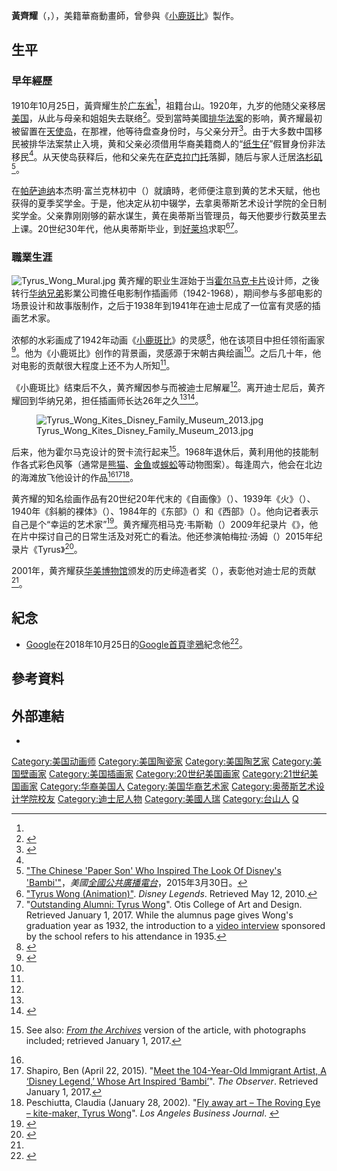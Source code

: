 {{Infobox artist
| bgcolour      = #6495ED
| name          = 黃齊耀
| image         = Team Tyrus (cropped).jpg
| imagesize     = 200px
| alt           = 
| caption       = 
| birth_name    = 
| birth_date    = {{birth date|1910|10|25|mf=yes}}
| birth_place   = {{QING}}[[廣東省_(清)|广东]][[台山市|台山]]
| death_date    = {{death date and age|2016|12|30|1910|10|25}}
| death_place   = {{USA}}[[加利福尼亚州|加州]][[洛杉磯|洛杉磯]]
| alma_mater    = {{link-en|奥蒂斯艺术设计学院|Otis College of Art and Design}}
| nationality   = {{USA}}
| field         = [[電影|電影]]、壁畫、繪畫
| training      = 
| movement      = 
| works         = '''[[小鹿斑比|小鹿斑比]]'''（1942）
| patrons       = 
| influenced by = 
| influenced    = 
| awards        = [[華美博物館|華美博物館]]歷史締造獎<br/>[[迪士尼傳奇|迪士尼傳奇]]獎
| website       = 
}}
'''黃齊耀'''（{{lang-en|Tyrus Wong}}，{{bd|1910年|10月25日|2016年|12月30日|}}），美籍華裔動畫師，曾參與《[[小鹿斑比|小鹿斑比]]》製作。

== 生平 ==
===早年經歷===
1910年10月25日，黃齊耀生於[[廣東省_(清)|广东省]]<ref name="Times-Obit" />，祖籍台山。1920年，九岁的他随父亲移居[[美国|美国]]，从此与母亲和姐姐失去联络<ref name="Times-Obit">{{cite web|last1=Fox|first1=Margalit|title=Tyrus Wong, ‘Bambi’ Artist Thwarted by Racial Bias, Dies at 106|url=https://www.nytimes.com/2016/12/30/movies/tyrus-wong-dies-bambi-disney.html|website=[[紐約時報|紐約時報]]|accessdate=2016-12-31}}</ref>。受到當時美國[[排华法案|排华法案]]的影响，黄齐耀最初被留置在[[天使岛|天使岛]]，在那裡，他等待盘查身份时，与父亲分开<ref>{{cite web|title=The fleeting memories of Angel Island|url=http://articles.latimes.com/2012/feb/09/local/la-me-angel-island-20120209|publisher=''[[洛杉磯時報|洛杉磯時報]]''|date=2002-02-09|accessdate=2017-01-10|archive-date=2012-10-17|archive-url=https://web.archive.org/web/20121017065112/http://articles.latimes.com/2012/feb/09/local/la-me-angel-island-20120209|dead-url=no}}</ref>。由于大多数中国移民被排华法案禁止入境，黄和父亲必须借用华裔美籍商人的“[[纸生仔|纸生仔]]”假冒身份非法移民<ref name="Times-Obit" />。从天使岛获释后，他和父亲先在[[沙加緬度_(加利福尼亞州)|萨克拉门托]]落脚，随后与家人迁居[[洛杉矶|洛杉矶]]<ref>[http://www.npr.org/2015/03/28/395328714/the-chinese-paper-son-who-inspired-the-look-of-disneys-bambi "The Chinese 'Paper Son' Who Inspired The Look Of Disney's 'Bambi'"]，''美國[[全國公共廣播電台|全國公共廣播電台]]''，2015年3月30日。</ref>。

在[[帕萨迪纳_(加利福尼亚州)|帕萨迪纳]]本杰明·富兰克林初中（{{lang|en|Benjamin Franklin Junior High School}}）就讀時，老师便注意到黄的艺术天赋，他也获得{{le|奥蒂斯艺术设计学院|Otis Art Institute}}的夏季奖学金。于是，他决定从初中辍学，去拿奥蒂斯艺术设计学院的全日制奖学金。父亲靠刚刚够的薪水谋生，黄在奥蒂斯当管理员，每天他要步行数英里去上课。20世纪30年代，他从奥蒂斯毕业，到[[好莱坞|好莱坞]]求职<ref>[http://legends.disney.go.com/legends/detail?key=Tyrus+Wong "Tyrus Wong (Animation)"]. ''Disney Legends''. Retrieved May 12, 2010.</ref><ref>"[http://www.otis.edu/alumni/tyrus-wonghttp://www.otis.edu/alumni/outstanding_alumni/tyrus_wong.html Outstanding Alumni: Tyrus Wong]{{dead link|date=2018年2月 |bot=InternetArchiveBot |fix-attempted=yes }}". Otis College of Art and Design. Retrieved January 1, 2017. While the alumnus page gives Wong's graduation year as 1932, the introduction to a [http://www.otis.edu/video/tyrus-wong video interview] sponsored by the school refers to his attendance in 1935.</ref>。

===職業生涯===
[[Image:Tyrus_Wong_Mural.jpg|thumb]]
黄齐耀的职业生涯始于当[[霍尔马克卡片|霍尔马克卡片]]设计师，之後转行[[华纳兄弟|华纳兄弟]]影業公司擔任电影制作插画师（1942-1968），期间参与多部电影的场景设计和故事版制作，之后于1938年到1941年在迪士尼成了一位富有灵感的插画艺术家。

浓郁的水彩画成了1942年动画《[[小鹿斑比|小鹿斑比]]》的灵感<ref name="Times3">{{cite web|last1=Mcdermon|first1=Daniel|title=How ‘Bambi’ Got Its Look From 1,000-Year-Old Chinese Art|url=http://www.nytimes.com/2017/01/05/arts/design/how-bambi-got-its-look-from-900-year-old-chinese-art.html?mabReward=A6&recp=0&action=click&pgtype=Homepage&region=CColumn&module=Recommendation&src=rechp&WT.nav=RecEngine|website=The New York Times|accessdate=2017-01-09}}</ref>，他在该项目中担任领衔画家<ref name="variety obit">{{cite news|last1=Bryant|first1=Jacob|title=Tyrus Wong, Pioneer ‘Bambi’ Artist, Dies at 106|url=https://variety.com/2016/film/news/tyrus-wong-dead-bambi-106-1201950604/|accessdate=2016-12-31|work=Variety|date=2016-12-30}}</ref>。他为《小鹿斑比》创作的背景画，灵感源于宋朝古典绘画<ref name="Times3" />。之后几十年，他对电影的贡献很大程度上还不为人所知<ref name="Times3" />。

《小鹿斑比》结束后不久，黄齐耀因参与{{le|迪士尼动画师罢工潮|Disney animators' strike|动画师罢工}}而被迪士尼解雇<ref name="Times3" />。离开迪士尼后，黄齐耀回到华纳兄弟，担任插画师长达26年之久<ref name="Times3"/><ref name="CBSNews1">{{cite web|title=Artist Tyrus Wong’s remarkable life|url=http://www.cbsnews.com/news/artist-tyrus-wongs-remarkable-life/|website=[[CBS新聞|CBS新聞]]|accessdate=2017-01-09}}</ref>。

[[File:Tyrus_Wong_Kites_Disney_Family_Museum_2013.jpg|thumb]]

后来，他为霍尔马克设计的贺卡流行起来<ref name="Rense">{{cite web|title=Kite Man Preserves Father's Hobby|url=http://articles.latimes.com/1989-07-20/news/we-5043_1_kite-man|date=1989-07-20|publisher=''[[洛杉磯時報|洛杉磯時報]]''|last=Rense|first=Rip|accessdate=2017-01-10|archive-date=2016-12-31|archive-url=https://web.archive.org/web/20161231233912/http://articles.latimes.com/1989-07-20/news/we-5043_1_kite-man|dead-url=no}} See also: ''[http://www.latimes.com/entertainment/arts/la-et-cm-tyrus-wong-kite-man-20161230-story.html From the Archives]'' version of the article, with photographs included; retrieved January 1, 2017.</ref>。1968年退休后，黄利用他的技能制作各式彩色风筝（通常是[[熊猫|熊猫]]、[[金鱼|金鱼]]或[[蜈蚣|蜈蚣]]等动物图案）。每逢周六，他会在{{le|圣莫妮卡码头|Santa Monica Pier}}北边的海滩放飞他设计的作品<ref name="Rense"/><ref name="Observer">Shapiro, Ben (April 22, 2015). "[http://observer.com/2015/04/meet-the-104-year-old-artist-whose-art-inspired-disneys-bambi/ Meet the 104-Year-Old Immigrant Artist, A ‘Disney Legend,’ Whose Art Inspired ‘Bambi’]". ''The Observer''. Retrieved January 1, 2017.</ref><ref>Peschiutta, Claudia (January 28, 2002). "[http://findarticles.com/p/articles/mi_m5072/is_4_24/ai_82483205 Fly away art –  The Roving Eye – kite-maker, Tyrus Wong]". ''Los Angeles Business Journal''. {{Wayback|url=http://findarticles.com/p/articles/mi_m5072/is_4_24/ai_82483205 |date=20080222005316 }}</ref>。

黄齐耀的知名绘画作品有20世纪20年代末的《自画像》（{{lang|en|''Self Portait''}}）、1939年《火》（{{lang|en|''Fire''}}）、1940年《斜躺的裸体》（{{lang|en|''Reclining Nude''}}）、1984年的《东部》（{{lang|en|''East''}}）和《西部》（{{lang|en|''West''}}）。他向记者表示自己是个“幸运的艺术家”<ref>{{cite web|url=https://variety.com/2016/film/festivals/bambi-artist-tyrus-wong-tribute-asian-world-film-festival-2016-1201895718/|title=‘Bambi’ Pioneer Tyrus Wong Gets Two Tributes for 106th Birthday|first=Diane|last=Garrett|date=2016-10-21|publisher=|accessdate=2016-12-31}}</ref>。黄齐耀亮相马克·韦斯勒（{{lang|en|Mark Wexler}}）2009年纪录片《{{le|如何永远活着|How to Live Forever}}》，他在片中探讨自己的日常生活及对死亡的看法。他还参演帕梅拉·汤姆（{{lang|en|Pamela Tom}}）2015年纪录片《Tyrus》<ref>{{cite web|url=http://www.latimes.com/socal/daily-pilot/entertainment/tn-dpt-me-0424-tyrus-20160422-story.html|title=Newport film fest's 'Bambi' provides inspiration for 'Tyrus' documentary|first=Michael|last=Miller|work=[[洛杉磯時報|洛杉磯時報]]|accessdate=2016-12-31}}</ref>。

2001年，黄齐耀获[[华美博物馆|华美博物馆]]颁发的历史缔造者奖（{{lang|en|Historymakers Award}}），表彰他对迪士尼的贡献<ref name="Times-Obit" />。

==紀念==
* [[Google|Google]]在2018年10月25日的[[Google塗鴉|Google首頁塗鴉]]紀念他<ref>{{Citation|last=googledoodles|title=Tyrus Wong's 108th Birthday|date=2018-10-24|url=https://www.youtube.com/watch?v=WABmjYmBKLQ&feature=youtu.be|accessdate=2018-10-25}}</ref>。

==參考資料==
{{reflist|2}}

==外部連結==
*{{imdb name|0939372}}

{{Authority control}}
{{DEFAULTSORT:H}}
[[Category:美国动画师|Category:美国动画师]]
[[Category:美国陶瓷家|Category:美国陶瓷家]]
[[Category:美国陶艺家|Category:美国陶艺家]]
[[Category:美国壁画家|Category:美国壁画家]]
[[Category:美国插画家|Category:美国插画家]]
[[Category:20世纪美国画家|Category:20世纪美国画家]]
[[Category:21世纪美国画家|Category:21世纪美国画家]]
[[Category:华裔美国人|Category:华裔美国人]]
[[Category:美国华裔艺术家|Category:美国华裔艺术家]]
[[Category:奥蒂斯艺术设计学院校友|Category:奥蒂斯艺术设计学院校友]]
[[Category:迪士尼人物|Category:迪士尼人物]]
[[Category:美國人瑞|Category:美國人瑞]]
[[Category:台山人|Category:台山人]]
[[Category:黃姓|Q]]